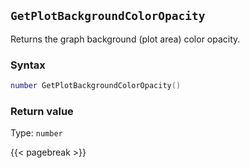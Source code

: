 ## `GetPlotBackgroundColorOpacity`

Returns the graph background (plot area) color opacity.

### Syntax {-}

``` .lua
number GetPlotBackgroundColorOpacity()
```


### Return value {-}

Type: `number`


{{< pagebreak >}}